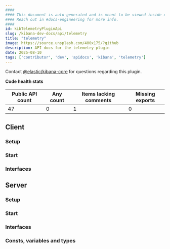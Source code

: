 ```yaml
---
####
#### This document is auto-generated and is meant to be viewed inside our experimental, new docs system.
#### Reach out in #docs-engineering for more info.
####
id: kibTelemetryPluginApi
slug: /kibana-dev-docs/api/telemetry
title: "telemetry"
image: https://source.unsplash.com/400x175/?github
description: API docs for the telemetry plugin
date: 2025-08-10
tags: ['contributor', 'dev', 'apidocs', 'kibana', 'telemetry']
---
```




Contact [@elastic/kibana-core](https://github.com/orgs/elastic/teams/kibana-core) for questions regarding this plugin.

**Code health stats**

| Public API count  | Any count | Items lacking comments | Missing exports |
|-------------------|-----------|------------------------|-----------------|
| 47 | 0 | 1 | 0 |

## Client

### Setup
<DocDefinitionList data={[telemetryObj.client.setup]}/>

### Start
<DocDefinitionList data={[telemetryObj.client.start]}/>

### Interfaces
<DocDefinitionList data={telemetryObj.client.interfaces}/>

## Server

### Setup
<DocDefinitionList data={[telemetryObj.server.setup]}/>

### Start
<DocDefinitionList data={[telemetryObj.server.start]}/>

### Interfaces
<DocDefinitionList data={telemetryObj.server.interfaces}/>

### Consts, variables and types
<DocDefinitionList data={telemetryObj.server.misc}/>

